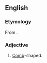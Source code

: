 ==English==

===Etymology===
From {{etyl|grc|en}} {{term|κτείς||comb|lang=grc}} {{suffix||form|lang=en}}.

===Adjective===
{{en-adj}}

# [[comb|Comb]]-shaped.